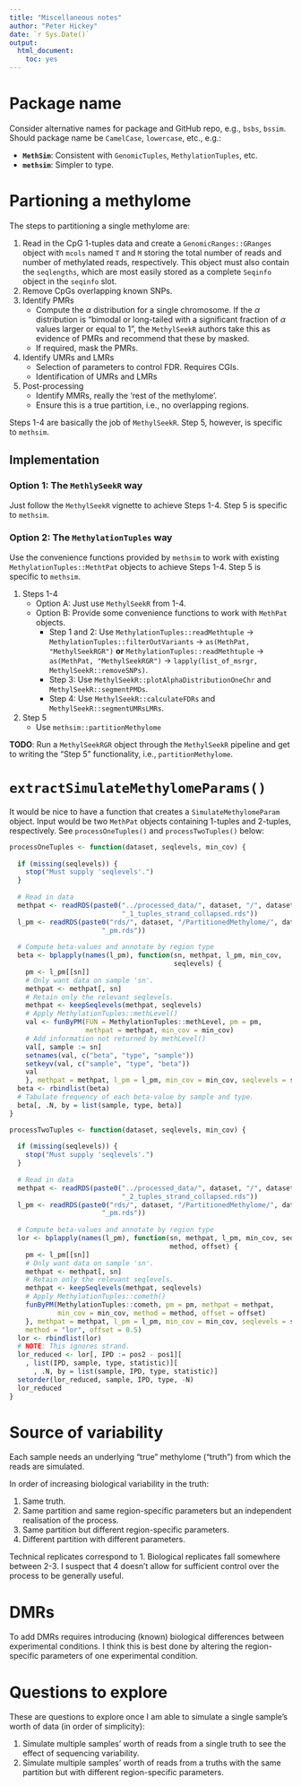 ```yaml
---
title: "Miscellaneous notes"
author: "Peter Hickey"
date: `r Sys.Date()`
output:
  html_document:
    toc: yes
---
```


# Package name

Consider alternative names for package and GitHub repo, e.g., `bsbs`, `bssim`. Should package name be `CamelCase`, `lowercase`, etc., e.g.:

- __`MethSim`__: Consistent with `GenomicTuples`, `MethylationTuples`, etc.
- __`methsim`__: Simpler to type.

# Partioning a methylome

The steps to partitioning a single methylome are:

1. Read in the CpG 1-tuples data and create a `GenomicRanges::GRanges` object with `mcols` named `T` and `M` storing the total number of reads and number of methylated reads, respectively. This object must also contain the `seqlengths`, which are most easily stored as a complete `Seqinfo` object in the `seqinfo` slot.
2. Remove CpGs overlapping known SNPs.
3. Identify PMRs
    - Compute the $\alpha$ distribution for a single chromosome. If the $\alpha$ distribution is "bimodal or long-tailed with a significant fraction of $\alpha$ values larger or equal to 1", the `MethylSeekR` authors take this as evidence of PMRs and recommend that these by masked.
    - If required, mask the PMRs.
4. Identify UMRs and LMRs
    - Selection of parameters to control FDR. Requires CGIs.
    - Identification of UMRs and LMRs
5. Post-processing
    - Identify MMRs, really the 'rest of the methylome'.
    - Ensure this is a true partition, i.e., no overlapping regions.
    
Steps 1-4 are basically the job of `MethylSeekR`. Step 5, however, is specific to `methsim`.
    
## Implementation

### Option 1: The `MethlySeekR` way

Just follow the `MethylSeekR` vignette to achieve Steps 1-4. Step 5 is specific to `methsim`.

### Option 2: The `MethylationTuples` way

Use the convenience functions provided by `methsim` to work with existing `MethylationTuples::MethtPat` objects to achieve Steps 1-4. Step 5 is specific to `methsim`.

1. Steps 1-4 
    - Option A: Just use `MethylSeekR` from 1-4.
    - Option B: Provide some convenience functions to work with `MethPat` 
    objects.
      - Step 1 and 2: Use `MethylationTuples::readMethtuple` -> 
      `MethylationTuples::filterOutVariants` -> `as(MethPat, "MethylSeekRGR")` 
      __or__ `MethylationTuples::readMethtuple` -> 
      `as(MethPat, "MethylSeekRGR")` -> 
      `lapply(list_of_msrgr, MethylSeekR::removeSNPs)`.
      - Step 3: Use `MethylSeekR::plotAlphaDistributionOneChr` and 
      `MethylSeekR::segmentPMDs`.
      - Step 4: Use `MethylSeekR::calculateFDRs` and 
      `MethylSeekR::segmentUMRsLMRs`.
2. Step 5
    - Use `methsim::partitionMethylome`
    
__TODO__: Run a `MethylSeekRGR` object through the `MethylSeekR` pipeline and get to writing the "Step 5" functionality, i.e., `partitionMethylome`.

# `extractSimulateMethylomeParams()`

It would be nice to have a function that creates a `SimulateMethylomeParam` object. Input would be two `MethPat` objects containing 1-tuples and 2-tuples, respectively. See `processOneTuples()` and `processTwoTuples()` below:

```r
processOneTuples <- function(dataset, seqlevels, min_cov) {
  
  if (missing(seqlevels)) {
    stop("Must supply 'seqlevels'.")
  }
  
  # Read in data
  methpat <- readRDS(paste0("../processed_data/", dataset, "/", dataset,
                            "_1_tuples_strand_collapsed.rds"))
  l_pm <- readRDS(paste0("rds/", dataset, "/PartitionedMethylome/", dataset, 
                       "_pm.rds"))
  
  # Compute beta-values and annotate by region type
  beta <- bplapply(names(l_pm), function(sn, methpat, l_pm, min_cov, 
                                         seqlevels) {
    pm <- l_pm[[sn]]
    # Only want data on sample 'sn'.
    methpat <- methpat[, sn]
    # Retain only the relevant seqlevels.
    methpat <- keepSeqlevels(methpat, seqlevels)
    # Apply MethylationTuples::methLevel()
    val <- funByPM(FUN = MethylationTuples::methLevel, pm = pm, 
                   methpat = methpat, min_cov = min_cov)
    # Add information not returned by methLevel()
    val[, sample := sn]
    setnames(val, c("beta", "type", "sample"))
    setkeyv(val, c("sample", "type", "beta"))
    val
    }, methpat = methpat, l_pm = l_pm, min_cov = min_cov, seqlevels = seqlevels)
  beta <- rbindlist(beta)
  # Tabulate frequency of each beta-value by sample and type.
  beta[, .N, by = list(sample, type, beta)]
}

processTwoTuples <- function(dataset, seqlevels, min_cov) {
  
  if (missing(seqlevels)) {
    stop("Must supply 'seqlevels'.")
  }
  
  # Read in data
  methpat <- readRDS(paste0("../processed_data/", dataset, "/", dataset,
                            "_2_tuples_strand_collapsed.rds"))
  l_pm <- readRDS(paste0("rds/", dataset, "/PartitionedMethylome/", dataset, 
                       "_pm.rds"))
  
  # Compute beta-values and annotate by region type
  lor <- bplapply(names(l_pm), function(sn, methpat, l_pm, min_cov, seqlevels,  
                                        method, offset) {
    pm <- l_pm[[sn]]
    # Only want data on sample 'sn'.
    methpat <- methpat[, sn]
    # Retain only the relevant seqlevels.
    methpat <- keepSeqlevels(methpat, seqlevels)
    # Apply MethylationTuples::cometh()
    funByPM(MethylationTuples::cometh, pm = pm, methpat = methpat, 
            min_cov = min_cov, method = method, offset = offset)
    }, methpat = methpat, l_pm = l_pm, min_cov = min_cov, seqlevels = seqlevels, 
    method = "lor", offset = 0.5)
  lor <- rbindlist(lor)
  # NOTE: This ignores strand.
  lor_reduced <- lor[, IPD := pos2 - pos1][
    , list(IPD, sample, type, statistic)][
      , .N, by = list(sample, IPD, type, statistic)]
  setorder(lor_reduced, sample, IPD, type, -N)
  lor_reduced
}
```
# Source of variability

Each sample needs an underlying "true" methylome ("truth") from which the reads are simulated.

In order of increasing biological variability in the truth:

1. Same truth.
2. Same partition and same region-specific parameters but an independent realisation of the process.
3. Same partition but different region-specific parameters.
4. Different partition with different parameters.

Technical replicates correspond to 1. Biological replicates fall somewhere between 2-3. I suspect that 4 doesn't allow for sufficient control over the process to be generally useful.

# DMRs

To add DMRs requires introducing (known) biological differences between experimental conditions. I think this is best done by altering the region-specific parameters of one experimental condition.

# Questions to explore

These are questions to explore once I am able to simulate a single sample's worth of data (in order of simplicity):

1. Simulate multiple samples' worth of reads from a single truth to see the effect of sequencing variability.
2. Simulate multiple samples' worth of reads from a truths with the same partition but with different region-specific parameters.
